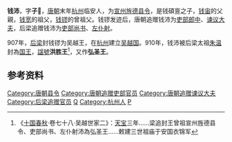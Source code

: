 '''钱沛'''，字'''子𩃎'''，[[唐朝|唐朝]]末年[[杭州|杭州]]临安人，为[[宣州|宣州]][[旌德|旌德]][[县令|县令]]，是钱碩亶之子，[[钱宙|钱宙]]的父親，[[钱宽|钱宽]]的祖父，[[钱镠|钱镠]]的曾祖父。钱镠发迹后，唐朝追赠钱沛为[[吏部|吏部]][[郎中|郎中]]、[[谏议大夫|谏议大夫]]，后梁追赠钱沛为[[吏部|吏部]][[尚书|尚书]]、[[左仆射|左仆射]]。

907年，[[后梁|后梁]]封钱镠为吴越王，在[[杭州|杭州]]建立[[吴越国|吴越国]]。910年，钱沛被后梁太祖[[朱温|朱温]]封為[[国王|国王]]，[[諡號|諡號]]'''洪胜王'''<ref>《[[十国春秋|十国春秋]]·卷七十八·吴越世家二》：[[天宝_(钱镠)|天宝]]三年……梁追封王曾祖宣州旌德县令、吏部尚书、左仆射沛為弘圣王……敕建三世祖庙于安国衣锦军</ref>，又作'''弘圣王'''。

==参考资料==
{{Reflist|2}}

{{中国皇帝|—|兒子吴越建初王[[钱宙|钱宙]]|吴越武肃王的曾祖父|}}
{{十國君主}}
{{唐朝官员小作品}}

[[Category:唐朝县令|Category:唐朝县令]]
[[Category:唐朝追赠吏部官员|Category:唐朝追赠吏部官员]]
[[Category:唐朝追赠谏议大夫|Category:唐朝追赠谏议大夫]]
[[Category:后梁追赠官员|Category:后梁追赠官员]]
[[Category:吳越追尊君主|Q]]
[[Category:杭州人|Category:杭州人]]
[[Category:吳越錢氏|P]]
